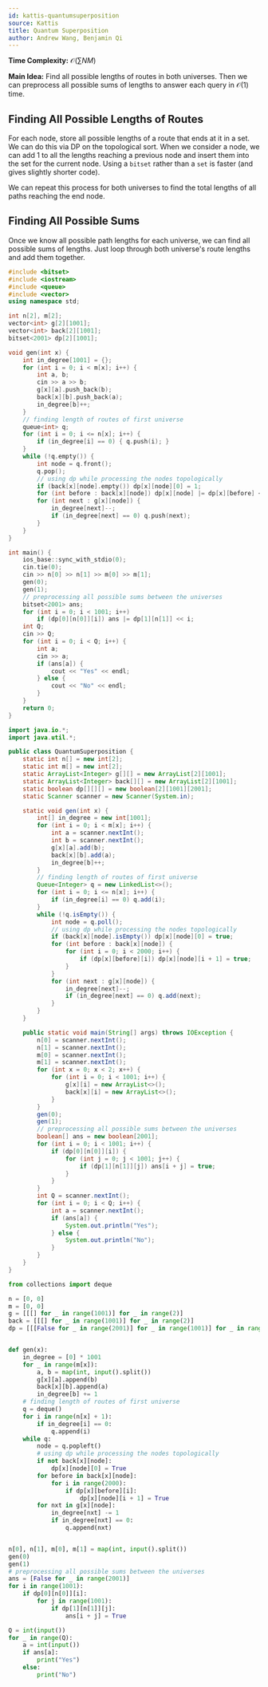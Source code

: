 ```yaml
---
id: kattis-quantumsuperposition
source: Kattis
title: Quantum Superposition
author: Andrew Wang, Benjamin Qi
---
```


**Time Complexity:** $\mathcal{O}(\sum NM)$

**Main Idea:** Find all possible lengths of routes in both universes. Then we
can preprocess all possible sums of lengths to answer each query in
$\mathcal{O}(1)$ time.

## Finding All Possible Lengths of Routes

For each node, store all possible lengths of a route that ends at it in a set.
We can do this via DP on the topological sort. When we consider a node, we can
add 1 to all the lengths reaching a previous node and insert them into the set
for the current node. Using a `bitset` rather than a `set` is faster (and gives
slightly shorter code).

We can repeat this process for both universes to find the total lengths of all
paths reaching the end node.

## Finding All Possible Sums

Once we know all possible path lengths for each universe, we can find all
possible sums of lengths. Just loop through both universe's route lengths and
add them together.

<LanguageSection>
<CPPSection>

```cpp
#include <bitset>
#include <iostream>
#include <queue>
#include <vector>
using namespace std;

int n[2], m[2];
vector<int> g[2][1001];
vector<int> back[2][1001];
bitset<2001> dp[2][1001];

void gen(int x) {
	int in_degree[1001] = {};
	for (int i = 0; i < m[x]; i++) {
		int a, b;
		cin >> a >> b;
		g[x][a].push_back(b);
		back[x][b].push_back(a);
		in_degree[b]++;
	}
	// finding length of routes of first universe
	queue<int> q;
	for (int i = 0; i <= n[x]; i++) {
		if (in_degree[i] == 0) { q.push(i); }
	}
	while (!q.empty()) {
		int node = q.front();
		q.pop();
		// using dp while processing the nodes topologically
		if (back[x][node].empty()) dp[x][node][0] = 1;
		for (int before : back[x][node]) dp[x][node] |= dp[x][before] << 1;
		for (int next : g[x][node]) {
			in_degree[next]--;
			if (in_degree[next] == 0) q.push(next);
		}
	}
}

int main() {
	ios_base::sync_with_stdio(0);
	cin.tie(0);
	cin >> n[0] >> n[1] >> m[0] >> m[1];
	gen(0);
	gen(1);
	// preprocessing all possible sums between the universes
	bitset<2001> ans;
	for (int i = 0; i < 1001; i++)
		if (dp[0][n[0]][i]) ans |= dp[1][n[1]] << i;
	int Q;
	cin >> Q;
	for (int i = 0; i < Q; i++) {
		int a;
		cin >> a;
		if (ans[a]) {
			cout << "Yes" << endl;
		} else {
			cout << "No" << endl;
		}
	}
	return 0;
}
```

</CPPSection>
<JavaSection>

```java
import java.io.*;
import java.util.*;

public class QuantumSuperposition {
	static int n[] = new int[2];
	static int m[] = new int[2];
	static ArrayList<Integer> g[][] = new ArrayList[2][1001];
	static ArrayList<Integer> back[][] = new ArrayList[2][1001];
	static boolean dp[][][] = new boolean[2][1001][2001];
	static Scanner scanner = new Scanner(System.in);

	static void gen(int x) {
		int[] in_degree = new int[1001];
		for (int i = 0; i < m[x]; i++) {
			int a = scanner.nextInt();
			int b = scanner.nextInt();
			g[x][a].add(b);
			back[x][b].add(a);
			in_degree[b]++;
		}
		// finding length of routes of first universe
		Queue<Integer> q = new LinkedList<>();
		for (int i = 0; i <= n[x]; i++) {
			if (in_degree[i] == 0) q.add(i);
		}
		while (!q.isEmpty()) {
			int node = q.poll();
			// using dp while processing the nodes topologically
			if (back[x][node].isEmpty()) dp[x][node][0] = true;
			for (int before : back[x][node]) {
				for (int i = 0; i < 2000; i++) {
					if (dp[x][before][i]) dp[x][node][i + 1] = true;
				}
			}
			for (int next : g[x][node]) {
				in_degree[next]--;
				if (in_degree[next] == 0) q.add(next);
			}
		}
	}

	public static void main(String[] args) throws IOException {
		n[0] = scanner.nextInt();
		n[1] = scanner.nextInt();
		m[0] = scanner.nextInt();
		m[1] = scanner.nextInt();
		for (int x = 0; x < 2; x++) {
			for (int i = 0; i < 1001; i++) {
				g[x][i] = new ArrayList<>();
				back[x][i] = new ArrayList<>();
			}
		}
		gen(0);
		gen(1);
		// preprocessing all possible sums between the universes
		boolean[] ans = new boolean[2001];
		for (int i = 0; i < 1001; i++) {
			if (dp[0][n[0]][i]) {
				for (int j = 0; j < 1001; j++) {
					if (dp[1][n[1]][j]) ans[i + j] = true;
				}
			}
		}
		int Q = scanner.nextInt();
		for (int i = 0; i < Q; i++) {
			int a = scanner.nextInt();
			if (ans[a]) {
				System.out.println("Yes");
			} else {
				System.out.println("No");
			}
		}
	}
}
```

</JavaSection>
<PySection>

```py
from collections import deque

n = [0, 0]
m = [0, 0]
g = [[[] for _ in range(1001)] for _ in range(2)]
back = [[[] for _ in range(1001)] for _ in range(2)]
dp = [[[False for _ in range(2001)] for _ in range(1001)] for _ in range(2)]


def gen(x):
	in_degree = [0] * 1001
	for _ in range(m[x]):
		a, b = map(int, input().split())
		g[x][a].append(b)
		back[x][b].append(a)
		in_degree[b] += 1
	# finding length of routes of first universe
	q = deque()
	for i in range(n[x] + 1):
		if in_degree[i] == 0:
			q.append(i)
	while q:
		node = q.popleft()
		# using dp while processing the nodes topologically
		if not back[x][node]:
			dp[x][node][0] = True
		for before in back[x][node]:
			for i in range(2000):
				if dp[x][before][i]:
					dp[x][node][i + 1] = True
		for nxt in g[x][node]:
			in_degree[nxt] -= 1
			if in_degree[nxt] == 0:
				q.append(nxt)


n[0], n[1], m[0], m[1] = map(int, input().split())
gen(0)
gen(1)
# preprocessing all possible sums between the universes
ans = [False for _ in range(2001)]
for i in range(1001):
	if dp[0][n[0]][i]:
		for j in range(1001):
			if dp[1][n[1]][j]:
				ans[i + j] = True

Q = int(input())
for _ in range(Q):
	a = int(input())
	if ans[a]:
		print("Yes")
	else:
		print("No")
```

</PySection>
</LanguageSection>
